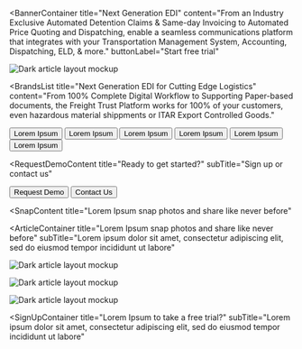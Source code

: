 

<BannerContainer 
  title="Next Generation EDI"
  content="From an Industry Exclusive Automated Detention Claims & Same-day Invoicing to Automated Price Quoting and Dispatching, enable a seamless communications platform that integrates with your Transportation Management System, Accounting, Dispatching, ELD, & more."
  buttonLabel="Start free trial"
>

![Dark article layout mockup](./components/images/Article_05.png)

</BannerContainer>



<BrandsList
  title="Next Generation EDI for Cutting Edge Logistics"
  content="From 100% Complete Digital Workflow to Supporting Paper-based documents, the Freight Trust Platform works for 100% of your customers, even hazardous material shippments or ITAR Export Controlled Goods."
>
  <Row>
    <Column colMd={2} colLg={2}>
      <Button kind='secondary' href="#">Lorem Ipsum</Button>
    </Column>
    <Column colMd={2} colLg={2}>
      <Button kind='secondary' href="#">Lorem Ipsum</Button>
    </Column>
    <Column colMd={2} colLg={2}>
      <Button kind='secondary' href="#">Lorem Ipsum</Button>
    </Column>
    <Column colMd={2} colLg={2}>
      <Button kind='secondary' href="#">Lorem Ipsum</Button>
    </Column>
    <Column colMd={2} colLg={2}>
      <Button kind='secondary' href="#">Lorem Ipsum</Button>
    </Column>
    <Column colMd={2} colLg={2}>
      <Button kind='secondary' href="#">Lorem Ipsum</Button>
    </Column>
  </Row>
</BrandsList>


<RequestDemoContent
  title="Ready to get started?"
  subTitle="Sign up or contact us"
>
  <Button href="#" kind="secondary">
    Request Demo
  </Button>
  <Button href="#" kind="tertiary">
    Contact Us
  </Button>
</RequestDemoContent>


<SnapContent
  title="Lorem Ipsum snap photos and share like never before"
>
  <Row>
    <Column colSm={12} colMd={6} colLg={6}>
      <SnapCard
        title="Lorem Ipsum"
        buttonLabel="Lorem Ipsum"
        content="Nemo enim ipsam voluptatem quia voluptas sit aspernatur aut odit aut fugit, sed quia consequuntur magni dolores eos qui ratione voluptatem sequi nesciunt. Neque porro quisquam est."
      />
    </Column>
    <Column colSm={12} colMd={6} colLg={6}>
      <SnapCard
        title="Lorem Ipsum"
        buttonLabel="Lorem Ipsum"
        content="Nemo enim ipsam voluptatem quia voluptas sit aspernatur aut odit aut fugit, sed quia consequuntur magni dolores eos qui ratione voluptatem sequi nesciunt. Neque porro quisquam est."
      />
    </Column>
    <Column colSm={12} colMd={6} colLg={6}>
      <SnapCard
        title="Lorem Ipsum"
        buttonLabel="Lorem Ipsum"
        content="Nemo enim ipsam voluptatem quia voluptas sit aspernatur aut odit aut fugit, sed quia consequuntur magni dolores eos qui ratione voluptatem sequi nesciunt. Neque porro quisquam est."
      />
    </Column>
    <Column colSm={12} colMd={6} colLg={6}>
      <SnapCard
        title="Lorem Ipsum"
        buttonLabel="Lorem Ipsum"
        content="Nemo enim ipsam voluptatem quia voluptas sit aspernatur aut odit aut fugit, sed quia consequuntur magni dolores eos qui ratione voluptatem sequi nesciunt. Neque porro quisquam est."
      />
    </Column>
  </Row>          
</SnapContent>


<ArticleContainer
  title="Lorem Ipsum snap photos and share like never before"
  subTitle="Lorem ipsum dolor sit amet, consectetur adipiscing elit, sed do eiusmod tempor incididunt ut labore"
>
<Row>
<Column colMd={4} colLg={4}>
    <ArticleCard
      subTitle="lorem ipsum"
      title="Lorem Ipsum"
      color="dark"
      >

![Dark article layout mockup](./components/images/Article_05.png)

  </ArticleCard>
</Column>
<Column colMd={4} colLg={4}>
    <ArticleCard
      subTitle="lorem ipsum"
      title="Lorem Ipsum"
      color="dark"
      >

![Dark article layout mockup](./components/images/Article_05.png)

  </ArticleCard>
</Column>
<Column colMd={4} colLg={4}>
    <ArticleCard
      subTitle="lorem ipsum"
      title="Lorem Ipsum"
      color="dark"
      >

![Dark article layout mockup](./components/images/Article_05.png)

  </ArticleCard>
</Column>
</Row>
</ArticleContainer>


<SignUpContainer
  title="Lorem Ipsum to take a free trial?"
  subTitle="Lorem ipsum dolor sit amet, consectetur adipiscing elit, sed do eiusmod tempor incididunt ut labore"
>
</SignUpContainer>